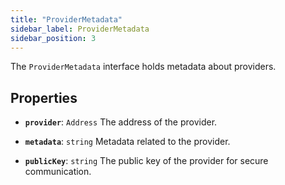 ```yaml
---
title: "ProviderMetadata"
sidebar_label: ProviderMetadata
sidebar_position: 3
---
```


The `ProviderMetadata` interface holds metadata about providers.

## Properties

- **`provider`**: `Address`
The address of the provider.

- **`metadata`**: `string`
Metadata related to the provider.

- **`publicKey`**: `string`
The public key of the provider for secure communication.
